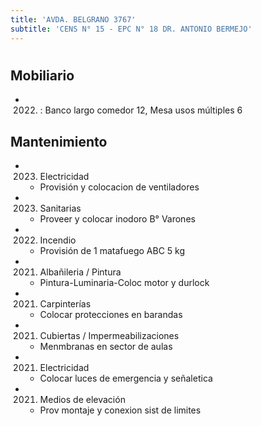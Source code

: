 ```yaml
---
title: 'AVDA. BELGRANO 3767'
subtitle: 'CENS N° 15 - EPC N° 18 DR. ANTONIO BERMEJO'
---
```


#


## Mobiliario

*  (2022) : Banco largo comedor 12, Mesa usos múltiples 6 





## Mantenimiento

*  (2023) Electricidad 
    + Provisión y colocacion de ventiladores

*  (2023) Sanitarias 
    + Proveer y colocar inodoro B° Varones

*  (2022) Incendio 
    + Provisión de 1 matafuego ABC 5 kg

*  (2021) Albañileria / Pintura 
    + Pintura-Luminaria-Coloc motor y durlock

*  (2021) Carpinterías 
    + Colocar protecciones en barandas

*  (2021) Cubiertas / Impermeabilizaciones 
    + Menmbranas en sector de aulas

*  (2021) Electricidad 
    + Colocar luces de emergencia y señaletica

*  (2021) Medios de elevación 
    + Prov montaje y conexion sist de limites



